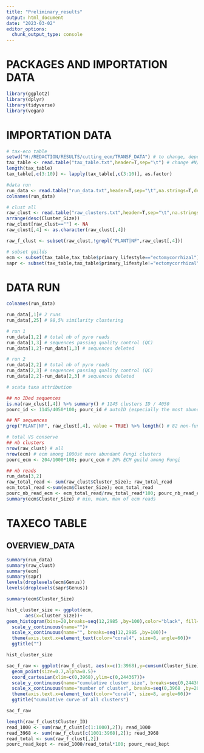 ```yaml
---
title: "Preliminary_results"
output: html_document
date: "2023-03-02"
editor_options: 
  chunk_output_type: console
---
```

# PACKAGES AND IMPORTATION DATA
```r
library(ggplot2)
library(dplyr)
library(tidyverse)
library(vegan)
```

# IMPORTATION DATA
```r
# tax-eco table
setwd("H:/REDACTION/RESULTS/cutting_ecm/TRANSF_DATA") # to change, depending on which computer i am working on
tax_table <- read.table("tax_table.txt",header=T,sep="\t") # change #N/A in excel in NA
length(tax_table)
tax_table[,c(3:10)] <- lapply(tax_table[,c(3:10)], as.factor) 

#data run
run_data <- read.table("run_data.txt",header=T,sep="\t",na.strings=T,dec=".")
colnames(run_data)

# clust all
raw_clust <- read.table("raw_clusters.txt",header=T,sep="\t",na.strings=T,dec=".") %>% 
arrange(desc(Cluster_Size))
raw_clust[raw_clust==""] <- NA
raw_clust[,4] <- as.character(raw_clust[,4])

raw_f_clust <- subset(raw_clust,!grepl("PLANT|NF",raw_clust[,4]))

# subset guilds
ecm <- subset(tax_table,tax_table$primary_lifestyle=="ectomycorrhizal") %>% arrange(desc(Cluster_Size))
sapr <- subset(tax_table,tax_table$primary_lifestyle!="ectomycorrhizal") %>% arrange(desc(Cluster_Size))
```
# DATA RUN
```r
colnames(run_data) 

run_data[,1]# 2 runs
run_data[,25] # 98,5% similarity clustering

# run 1
run_data[1,2] # total nb of pyro reads
run_data[1,3] # sequences passing quality control (QC)
run_data[1,2]-run_data[1,3] # sequences deleted

# run 2
run_data[2,2] # total nb of pyro reads
run_data[2,3] # sequences passing quality control (QC)
run_data[2,2]-run_data[2,3] # sequences deleted

# scata taxa attribution 

## no IDed sequences
is.na(raw_clust[,4]) %>% summary() # 1145 clusters ID / 4050 
pourc_id <- 1145/4050*100; pourc_id # autoID (especially the most abundant clusters)

## NF sequences
grep("PLANT|NF", raw_clust[,4], value = TRUE) %>% length() # 82 non-fungi clusters IDed 

# total VS conserve
## nb clusters
nrow(raw_clust) # all
nrow(ecm) # ecm among 1000st more abundant Fungi clusters 
pourc_ecm <- 204/1000*100; pourc_ecm # 20% ECM guild among Fungi

## nb reads
run_data[3,2]
raw_total_read <- sum(raw_clust$Cluster_Size); raw_total_read
ecm_total_read <-sum(ecm$Cluster_Size); ecm_total_read
pourc_nb_read_ecm <- ecm_total_read/raw_total_read*100; pourc_nb_read_ecm # pourc nb read conserved/ nb read 
summary(ecm$Cluster_Size) # min, mean, max of ecm reads
```

# TAXECO TABLE
## OVERVIEW_DATA
```r
summary(run_data)
summary(raw_clust)
summary(ecm)
summary(sapr)
levels(droplevels(ecm$Genus))
levels(droplevels(sapr$Genus))

summary(ecm$Cluster_Size)

hist_cluster_size <- ggplot(ecm, 
       aes(x=Cluster_Size))+
geom_histogram(bins=20,breaks=seq(12,2985 ,by=100),color="black", fill="darkseagreen")+
  scale_y_continuous(name="")+
  scale_x_continuous(name="", breaks=seq(12,2985 ,by=100))+
  theme(axis.text.x=element_text(color="coral4", size=8, angle=60))+
  ggtitle("") 

hist_cluster_size
```
```r
sac_f_raw <- ggplot(raw_f_clust, aes(x=c(1:3968),y=cumsum(Cluster_Size)))+   geom_line(color="red")+
  geom_point(size=0.7,alpha=0.5)+
  coord_cartesian(xlim=c(0,3968),ylim=c(0,244367))+
  scale_y_continuous(name="cumulative cluster size", breaks=seq(0,244367,by=25000))+
  scale_x_continuous(name="number of cluster", breaks=seq(0,3968 ,by=200))+
  theme(axis.text.x=element_text(color="coral4", size=8, angle=60))+
  ggtitle("cumulative curve of all clusters") 

sac_f_raw

length(raw_f_clust$Cluster_ID)
read_1000 <- sum(raw_f_clust[c(1:1000),2]); read_1000
read_3968 <- sum(raw_f_clust[c(1001:3968),2]); read_3968
read_total <- sum(raw_f_clust[,2])
pourc_read_kept <- read_1000/read_total*100; pourc_read_kept
```

